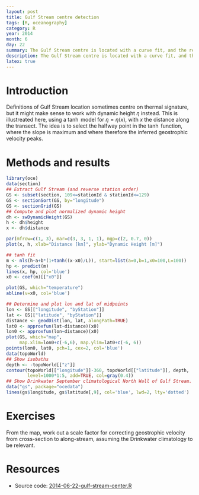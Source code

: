 ```yaml
---
layout: post
title: Gulf Stream centre detection
tags: [R, oceanography]
category: R
year: 2014
month: 6
day: 22
summary: The Gulf Stream centre is located with a curve fit, and the results compared with climatology.
description: The Gulf Stream centre is located with a curve fit, and the results compared with climatology.
latex: true
---
```


# Introduction

Definitions of Gulf Stream location sometimes centre on thermal signature, but it might make sense to work with dynamic height $\eta$ instead.  This is illustreated here, using a $\tanh$ model for $\eta=\eta(x)$, with $x$ the distance along the transect.  The idea is to select the halfway point in the $\tanh$ function, where the slope is maximum and where therefore the inferred geostrophic velocity peaks.

# Methods and results

```r
library(oce)
data(section)
## Extract Gulf Stream (and reverse station order)
GS <- subset(section, 109<=stationId & stationId<=129)
GS <- sectionSort(GS, by="longitude")
GS <- sectionGrid(GS)
## Compute and plot normalized dynamic height
dh <- swDynamicHeight(GS)
h <- dh$height
x <- dh$distance

par(mfrow=c(1, 3), mar=c(3, 3, 1, 1), mgp=c(2, 0.7, 0))
plot(x, h, xlab="Distance [km]", ylab="Dynamic Height [m]")

## tanh fit
m <- nls(h~a+b*(1+tanh((x-x0)/L)), start=list(a=0,b=1,x0=100,L=100))
hp <- predict(m)
lines(x, hp, col='blue')
x0 <- coef(m)[["x0"]]

plot(GS, which="temperature")
abline(v=x0, col='blue')

## Determine and plot lon and lat of midpoints
lon <- GS[["longitude", "byStation"]]
lat <- GS[["latitude", "byStation"]]
distance <- geodDist(lon, lat, alongPath=TRUE)
lat0 <- approxfun(lat~distance)(x0)
lon0 <- approxfun(lon~distance)(x0)
plot(GS, which="map",
     map.xlim=lon0+c(-6,6), map.ylim=lat0+c(-6, 6))
points(lon0, lat0, pch=1, cex=2, col='blue')
data(topoWorld)
## Show isobaths
depth <- -topoWorld[["z"]]
contour(topoWorld[["longitude"]]-360, topoWorld[["latitude"]], depth,
        level=1000*1:5, add=TRUE, col=gray(0.4))
## Show Drinkwater September climatological North Wall of Gulf Stream.
data("gs", package="ocedata")
lines(gs$longitude, gs$latitude[,9], col='blue', lwd=2, lty='dotted')
```

# Exercises

From the map, work out a scale factor for correcting geostrophic velocity from cross-section to along-stream, assuming the Drinkwater climatology to be relevant.

# Resources

* Source code: [2014-06-22-gulf-stream-center.R]({{ site.url }}/assets/2014-06-22-gulf-stream-center.R)

